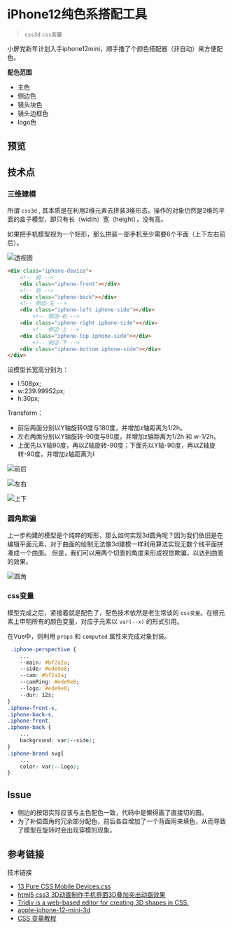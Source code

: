 
<Meta />

# iPhone12纯色系搭配工具
> `css3d` `css变量`

小屏党新年计划入手iphone12mini，顺手撸了个颜色搭配器（非自动）来方便配色。

**配色范围**
- 主色
- 侧边色
- 镜头块色
- 镜头边框色
- logo色

## 预览
<Story of={Iphone2d.Preview} />
<Controls of={Iphone2d.Preview} />

## 技术点

### 三维建模
所谓 `css3d` , 其本质是在利用2维元素去拼装3维形态。操作的对象仍然是2维的平面的盒子模型，即只有长（width）宽（height），没有高。

如果把手机模型视为一个矩形，那么拼装一部手机至少需要6个平面（上下左右前后）。

![透视图](./imgs/20210218000001.png)

```html
<div class="iphone-device">
    <!-- 前 -->
    <div class="iphone-front"></div>
    <!-- 后 -->
    <div class="iphone-back"></div>
    <!-- 侧边-左 -->
    <div class="iphone-left iphone-side"></div>
        <!-- 侧边-右 -->
    <div class="iphone-right iphone-side"></div>
        <!-- 侧边-上 -->
    <div class="iphone-top iphone-side"></div>
        <!-- 侧边-下 -->
    <div class="iphone-bottom iphone-side"></div>
</div>
```

设模型长宽高分别为：
- l:508px;
- w:239.99952px;
- h:30px;

Transform：
- 前后两面分别以Y轴旋转0度与180度，并增加z轴距离为1/2h。
- 左右两面分别以Y轴旋转-90度与90度，并增加z轴距离为1/2h 和 w-1/2h。
- 上面先以Y轴90度，再以Z轴旋转-90度；下面先以Y轴-90度，再以Z轴旋转-90度，并增加z轴距离为l

![前后](./imgs/20210218000002.jpg)

![左右](./imgs/20210218000003.jpg)

![上下](./imgs/20210218000004.jpg)

### 圆角欺骗

上一步构建的模型是个纯粹的矩形，那么如何实现3d圆角呢？因为我们依旧是在编辑平面元素，对于曲面的绘制无法像3d建模一样利用算法实现无数个线平面拼凑成一个曲面。
但是，我们可以用两个切面的角度来形成视觉欺骗，以达到曲面的效果。

![圆角](./imgs/20210218000005.jpg)


### css变量
模型完成之后，紧接着就是配色了，配色技术依然是老生常谈的 `css变量`。在根元素上申明所有的颜色变量，对应子元素以 `var(--x)` 的形式引用。

在Vue中，则利用 `props` 和 `computed` 属性来完成对象封装。

```css
 .iphone-perspective {
    ...
    --main: #bf2a2a;
    --side: #ede9e8;
    --cam: #bf2a2a;
    --camRing: #ede9e8;
    --logo: #ede9e8;
    --dur: 12s;
}
.iphone-front-s,
.iphone-back-s,
.iphone-front,
.iphone-back {
    ...
    background: var(--side);
}
.iphone-brand svg{
    ...
    color: var(--logo);
}
```

## Issue

- 侧边的按钮实际应该与主色配色一致，代码中是懒得画了直接切的图。
- 为了补偿圆角的冗余部分配色，前后各自增加了一个背面用来填色，从而导致了模型在旋转时会出现穿模的现象。

## 参考链接

技术链接
- [13 Pure CSS Mobile Devices.css](http://marvelapp.github.io/devices.css/)
- [html5 css3 3D动画制作手机界面3D叠加突出动画效果](https://www.17sucai.com/pins/demo-show?id=4518)
- [Tridiv is a web-based editor for creating 3D shapes in CSS.](http://tridiv.com/)
- [apple-iphone-12-mini-3d](https://www.turbosquid.com/zh_cn/3d-models/apple-iphone-12-mini-3d-1642901)
- [CSS 变量教程](http://www.ruanyifeng.com/blog/2017/05/css-variables.html)
